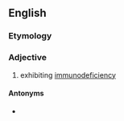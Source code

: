 {{also|immunodéficient}}
==English==

===Etymology===
{{prefix|immuno|deficient|lang=en}}

===Adjective===
{{en-adj}}

# exhibiting [[immunodeficiency]]

====Antonyms====
* {{l|en|immunocompetent}}